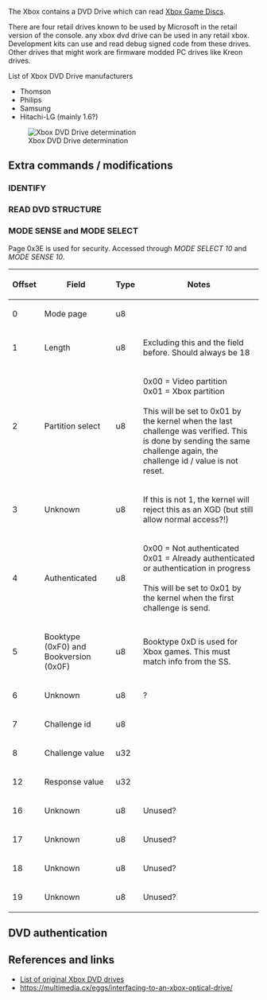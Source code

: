 The Xbox contains a DVD Drive which can read [[Xbox Game Disc|Xbox Game Discs]].

There are four retail drives known to be used by Microsoft in the retail version of the console.
any xbox dvd drive can be used in any retail xbox. Development kits can use and read debug signed code from these drives.
Other drives that might work are firmware modded PC drives like Kreon drives. 

List of Xbox DVD Drive manufacturers
* Thomson
* Philips
* Samsung
* Hitachi-LG (mainly 1.6?)

[[File:Xbox_drivedetermination.png|Xbox DVD Drive determination]]

== Extra commands / modifications ==

=== IDENTIFY ===

{{FIXME|reason=Move data from http://xboxdevwiki.net/Porting_an_Operating_System_to_the_Xbox_HOWTO#DVD_Driver}}

=== READ DVD STRUCTURE ===

{{FIXME|reason=Describe how SS is accessed}}

=== MODE SENSE and MODE SELECT ===

Page 0x3E is used for security. Accessed through ''MODE SELECT 10'' and ''MODE SENSE 10''.
{{FIXME|reason=Describe the format in detail}}

{| class="wikitable"
!Offset || Field || Type || Notes
|-
| 0 || Mode page || u8 ||
|-
| 1 || Length || u8 || Excluding this and the field before. Should always be 18
|-
| 2 || Partition select || u8 || 0x00 = Video partition <br> 0x01 = Xbox partition <br><br> This will be set to 0x01 by the kernel when the last challenge was verified. This is done by sending the same challenge again, the challenge id / value is not reset.
|-
| 3 || Unknown || u8 || If this is not 1, the kernel will reject this as an XGD (but still allow normal access?!{{citation needed}})
|-
| 4 || Authenticated || u8 || 0x00 = Not authenticated <br> 0x01 = Already authenticated or authentication in progress <br><br> This will be set to 0x01 by the kernel when the first challenge is send.
|-
| 5 || Booktype (0xF0) and Bookversion (0x0F) || u8 || Booktype 0xD is used for Xbox games. This must match info from the SS.
|-
| 6 || Unknown || u8 || ?
|-
| 7 || Challenge id || u8 ||
|-
| 8 || Challenge value || u32 ||
|-
| 12 || Response value || u32 ||
|-
| 16 || Unknown || u8 || Unused?
|-
| 17 || Unknown || u8 || Unused?
|-
| 18 || Unknown || u8 || Unused?
|-
| 19 || Unknown || u8 || Unused?
|}

== DVD authentication ==

{{FIXME|reason=part of the [[Kernel]], so maybe document this elsewhere?}}

== References and links == 

* [http://web.archive.org/web/20151026074806/http://home.comcast.net/~admiral_powerslave/dvddrives.html List of original Xbox DVD drives]
* https://multimedia.cx/eggs/interfacing-to-an-xbox-optical-drive/